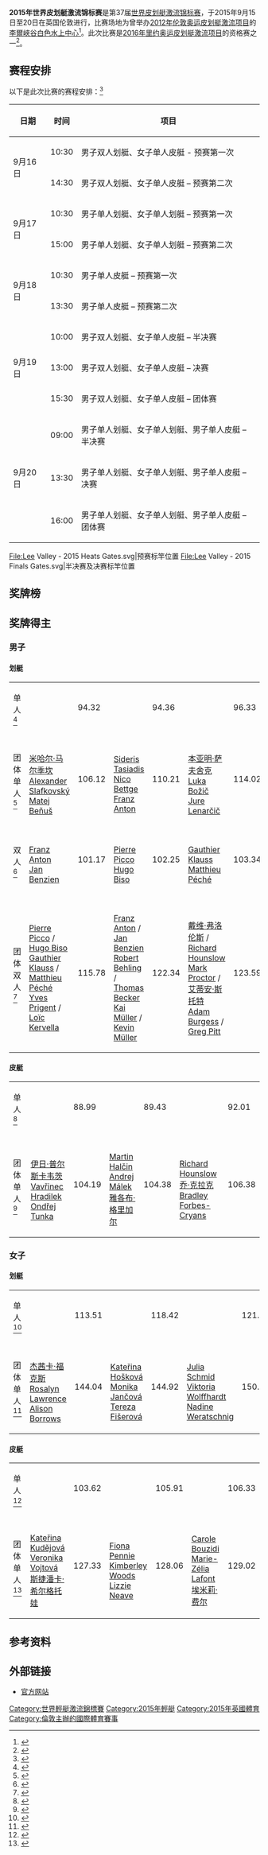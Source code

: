{{NoteTA|G1=Sports}}
{{Infobox sports competition event
|name           = 2015年世界皮划艇激流锦标赛
|image          = 
|date           = 9月15日–9月20日
|competitors    = 
|nations        = 
|venue          = [[李爾峽谷白色水上中心|李爾峽谷白色水上中心]]
|location       = {{UK}}[[伦敦|伦敦]]
|prev           = [[2014年世界輕艇激流錦標賽|2014]]
|next           = [[2017年世界輕艇激流錦標賽|2017]]
}}
'''2015年世界皮划艇激流锦标赛'''是第37届[[世界皮划艇激流锦标赛|世界皮划艇激流锦标赛]]，于2015年9月15日至20日在英国伦敦进行，比赛场地为曾举办[[2012年夏季奥林匹克运动会|2012年伦敦奥运]][[2012年夏季奥林匹克运动会皮划艇比赛|皮划艇激流项目]]的[[李爾峽谷白色水上中心|李爾峽谷白色水上中心]]<ref>{{cite web|url=https://www.uksport.gov.uk/every-road-to-rio/2015/09/16/world-canoe-slalom-championships-2015|title=2015 ICF Canoe Slalom World Championships|work=UK Sport|accessdate=2020-10-01|archiveurl=https://web.archive.org/web/20150913024801/https://www.uksport.gov.uk/every-road-to-rio/2015/09/16/world-canoe-slalom-championships-2015|archivedate=2015-09-13|dead-url=no}}</ref>。此次比赛是[[2016年夏季奥林匹克运动会|2016年里约奥运]][[2016年夏季奥林匹克运动会皮划艇比赛|皮划艇激流项目]]的资格赛之一<ref>{{cite web|title=QUALIFICATION SYSTEM – GAMES OF THE XXXI OLYMPIAD – RIO 2016|url=http://archived.canoeicf.com/icf/Olympic-Games/Rio-2016/main/0/text_files/file4/2014-07%20-%20Rio%202016%20-%20Qualification%20System%20-%20FINAL%20-%20Canoe%20Slalom%20-%20EN.pdf|work=ICF|date=2014-07|accessdate=2015-09-19|archiveurl=https://web.archive.org/web/20150925114432/http://archived.canoeicf.com/icf/Olympic-Games/Rio-2016/main/0/text_files/file4/2014-07%20-%20Rio%202016%20-%20Qualification%20System%20-%20FINAL%20-%20Canoe%20Slalom%20-%20EN.pdf|archivedate=2015-09-25|dead-url=no}}</ref>。

==赛程安排==
{{UTC time|英国夏令时|+1:00}}
以下是此次比赛的赛程安排：<ref>{{cite web|title=Event Schedule|url=http://london.worldchampionships.events.slalom.canoeicf.com/programme|work=[[国际皮划艇联合会|ICF]]|accessdate=2015-09-19|archiveurl=https://web.archive.org/web/20150926214755/http://london.worldchampionships.events.slalom.canoeicf.com/programme|archivedate=2015-09-26}}</ref>

{| class="wikitable"
|-
! 日期 !! 时间 !! 项目
|-
| rowspan=2| 9月16日 || 10:30 || 男子双人划艇、女子单人皮艇 - 预赛第一次
|-
| 14:30 || 男子双人划艇、女子单人皮艇 – 预赛第二次
|-
| rowspan=2| 9月17日 || 10:30 || 男子单人划艇、女子单人划艇 – 预赛第一次
|-
| 15:00 || 男子单人划艇、女子单人划艇 – 预赛第二次
|-
| rowspan=2| 9月18日 || 10:30 || 男子单人皮艇 – 预赛第一次
|-
| 13:30 || 男子单人皮艇 – 预赛第二次
|-
| rowspan=3|9月19日 || 10:00 || 男子双人划艇、女子单人皮艇 – 半决赛
|-bgcolor=lemonchiffon
| 13:00 || 男子双人划艇、女子单人皮艇 – 决赛
|-bgcolor=lemonchiffon
| 15:30 || 男子双人划艇、女子单人皮艇 – 团体赛
|-
| rowspan=3|9月20日 || 09:00 || 男子单人划艇、女子单人划艇、男子单人皮艇 – 半决赛
|-bgcolor=lemonchiffon
| 13:30 || 男子单人划艇、女子单人划艇、男子单人皮艇 – 决赛
|-bgcolor=lemonchiffon
| 16:00 || 男子单人划艇、女子单人划艇、男子单人皮艇 – 团体赛
|}

<gallery>
File:Lee Valley - 2015 Heats Gates.svg|预赛标竿位置
File:Lee Valley - 2015 Finals Gates.svg|半决赛及决赛标竿位置
</gallery>

==奖牌榜==
{{Medals table
 | caption        = 
 | host           = GBR
 | flag_template  = 
 | event          = 
 | team           = 
 | gold_CZE = 4 | silver_CZE = 2 | bronze_CZE = 0
 | gold_AUS = 2 | silver_AUS = 0 | bronze_AUS = 0
 | gold_GER = 1 | silver_GER = 3 | bronze_GER = 1
 | gold_GBR = 1 | silver_GBR = 1 | bronze_GBR = 3 | host_GBR = yes
 | gold_FRA = 1 | silver_FRA = 1 | bronze_FRA = 2
 | gold_SVK = 1 | silver_SVK = 1 | bronze_SVK = 0
 | gold_SVN = 0 | silver_SVN = 1 | bronze_SVN = 1
 | gold_POL = 0 | silver_POL = 1 | bronze_POL = 0
 | gold_AUT = 0 | silver_AUT = 0 | bronze_AUT = 1
 | gold_ESP = 0 | silver_ESP = 0 | bronze_ESP = 1
 | gold_USA = 0 | silver_USA = 0 | bronze_USA = 1
}}

==奖牌得主==
===男子===
====划艇====
{| {{MedalistTable|type=项目|columns=2}}
|-
|单人<ref>{{cite web|url=http://123result.blob.core.windows.net/canoe/CS_2015/icf/308/C1M_FI_20@Results.pdf|title=Men's C1 results|website=123result.blob.core.windows.net|date=2015-09-20|accessdate=2020-10-01|archiveurl=https://web.archive.org/web/20200907162655/http://123result.blob.core.windows.net/canoe/CS_2015/icf/308/C1M_FI_20@Results.pdf|archivedate=2020-09-07}}{{cbignore}}</ref>
| {{flagmedalist|[[戴维·弗洛伦斯|戴维·弗洛伦斯]]|GBR}} || 94.32
| {{flagmedalist|[[本亚明·萨夫舍克|本亚明·萨夫舍克]]|SLO}} || 94.36
| {{flagmedalist|[[Ryan_Westley|Ryan Westley]]|GBR}} || 96.33
|-
|团体单人<ref>{{cite web|url=http://123result.blob.core.windows.net/canoe/CS_2015/icf/308/C1MT_TFI_20@Final%20Results.pdf|title=Men's C1 team results|website=123result.blob.core.windows.net|date=2015-09-20|accessdate=2020-10-01|archiveurl=https://web.archive.org/web/20200907170313/http://123result.blob.core.windows.net/canoe/CS_2015/icf/308/C1MT_TFI_20@Final%20Results.pdf|archivedate=2020-09-07}}{{cbignore}}</ref>
| {{flagteam|SVK}}<br>[[米哈尔·马尔季坎|米哈尔·马尔季坎]]<br>[[Alexander_Slafkovský|Alexander Slafkovský]]<br>[[Matej_Beňuš|Matej Beňuš]] || 106.12
| {{flagteam|GER}}<br>[[Sideris_Tasiadis|Sideris Tasiadis]]<br>[[Nico_Bettge|Nico Bettge]]<br>[[Franz_Anton|Franz Anton]] || 110.21
| {{flagteam|SVN}}<br>[[本亚明·萨夫舍克|本亚明·萨夫舍克]]<br>[[Luka_Božič|Luka Božič]]<br>[[Jure_Lenarčič|Jure Lenarčič]] || 114.02
|-
|双人<ref>{{cite web|url=http://123result.blob.core.windows.net/canoe/CS_2015/icf/308/C2M_FI_19@Final%20Results.pdf|title=C2 results|website=123result.blob.core.windows.net|date=2015-09-19|accessdate=2020-10-01|archiveurl=https://web.archive.org/web/20200907161746/http://123result.blob.core.windows.net/canoe/CS_2015/icf/308/C2M_FI_19@Final%20Results.pdf|archivedate=2020-09-07}}{{cbignore}}</ref>
| {{flagteam|GER}}<br>[[Franz_Anton|Franz Anton]]<br>[[Jan_Benzien|Jan Benzien]] || 101.17
| {{flagteam|FRA}}<br>[[Pierre_Picco|Pierre Picco]]<br>[[Hugo_Biso|Hugo Biso]] || 102.25
| {{flagteam|FRA}}<br>[[Gauthier_Klauss|Gauthier Klauss]]<br>[[Matthieu_Péché|Matthieu Péché]] || 103.34
|-
|团体双人<ref>{{cite web|url=http://123result.blob.core.windows.net/canoe/CS_2015/icf/308/C2MT_TFI_19@Final%20Results.pdf|title=C2 team results|website=123result.blob.core.windows.net|date=2015-09-19|accessdate=2020-10-01|archiveurl=https://web.archive.org/web/20200907161328/http://123result.blob.core.windows.net/canoe/CS_2015/icf/308/C2MT_TFI_19@Final%20Results.pdf|archivedate=2020-09-07}}{{cbignore}}</ref>
| {{flagteam|FRA}}<br>[[Pierre_Picco|Pierre Picco]] / [[Hugo_Biso|Hugo Biso]]<br>[[Gauthier_Klauss|Gauthier Klauss]] / [[Matthieu_Péché|Matthieu Péché]]<br>[[Yves_Prigent|Yves Prigent]] / [[Loïc_Kervella|Loïc Kervella]] || 115.78
| {{flagteam|GER}}<br>[[Franz_Anton|Franz Anton]] / [[Jan_Benzien|Jan Benzien]]<br>[[Robert_Behling|Robert Behling]] / [[Thomas_Becker_(canoeist_born_1990)|Thomas Becker]]<br>[[Kai_Müller|Kai Müller]] / [[Kevin_Müller_(canoeist)|Kevin Müller]] || 122.34
| {{flagteam|GBR}}<br>[[戴维·弗洛伦斯|戴维·弗洛伦斯]] / [[Richard_Hounslow|Richard Hounslow]]<br>[[Mark_Proctor_(canoeist)|Mark Proctor]] / [[艾蒂安·斯托特|艾蒂安·斯托特]]<br>[[Adam_Burgess|Adam Burgess]] / [[Greg_Pitt|Greg Pitt]] || 123.59
|}

====皮艇====
{| {{MedalistTable|type=项目|columns=2}}
|-
|单人<ref>{{cite web|url=http://123result.blob.core.windows.net/canoe/CS_2015/icf/308/K1M_FI_20@Results.pdf|title=Men's K1 results|website=123result.blob.core.windows.net|date=2015-09-20|accessdate=2020-10-01|archiveurl=https://web.archive.org/web/20200907162707/http://123result.blob.core.windows.net/canoe/CS_2015/icf/308/K1M_FI_20@Results.pdf|archivedate=2020-09-07}}{{cbignore}}</ref>
| {{flagmedalist|[[伊日·普尔斯卡韦茨|伊日·普尔斯卡韦茨]]|CZE}} || 88.99
| {{flagmedalist|[[Mateusz_Polaczyk|Mateusz Polaczyk]]|POL}} || 89.43
| {{flagmedalist|[[Michal_Smolen|Michal Smolen]]|USA}} || 92.01
|-
|团体单人<ref>{{cite web|url=http://123result.blob.core.windows.net/canoe/CS_2015/icf/308/K1MT_TFI_20@Final%20Results.pdf|title=Men's K1 team results|website=123result.blob.core.windows.net|date=2015-09-20|accessdate=2020-10-01|archiveurl=https://web.archive.org/web/20200907174946/http://123result.blob.core.windows.net/canoe/CS_2015/icf/308/K1MT_TFI_20@Final%20Results.pdf|archivedate=2020-09-07}}{{cbignore}}</ref>
| {{flagteam|CZE}}<br>[[伊日·普尔斯卡韦茨|伊日·普尔斯卡韦茨]]<br>[[Vavřinec_Hradilek|Vavřinec Hradilek]]<br>[[Ondřej_Tunka|Ondřej Tunka]] || 104.19
| {{flagteam|SVK}}<br>[[Martin_Halčin|Martin Halčin]]<br>[[Andrej_Málek|Andrej Málek]]<br>[[雅各布·格里加尔|雅各布·格里加尔]] || 104.38
| {{flagteam|GBR}}<br>[[Richard_Hounslow|Richard Hounslow]]<br>[[乔·克拉克_(皮划艇运动员)|乔·克拉克]]<br>[[Bradley_Forbes-Cryans|Bradley Forbes-Cryans]] || 106.38
|}

===女子===
====划艇====
{| {{MedalistTable|type=项目|columns=2}}
|-
|单人<ref>{{cite web|url=http://123result.blob.core.windows.net/canoe/CS_2015/icf/308/C1W_FI_20@Final%20Results.pdf|title=Women's C1 results|website=123result.blob.core.windows.net|date=2015-09-20|accessdate=2020-10-01|archiveurl=https://web.archive.org/web/20200907160418/http://123result.blob.core.windows.net/canoe/CS_2015/icf/308/C1W_FI_20@Final%20Results.pdf|archivedate=2020-09-07}}{{cbignore}}</ref>
| {{flagmedalist|[[杰茜卡·福克斯|杰茜卡·福克斯]]|AUS}} || 113.51
| {{flagmedalist|[[Kateřina_Havlíčková|Kateřina Hošková]]|CZE}} || 118.42
| {{flagmedalist|[[Núria_Vilarrubla|Núria Vilarrubla]]|ESP}} || 121.55
|-
|团体单人<ref>{{cite web|url=http://123result.blob.core.windows.net/canoe/CS_2015/icf/308/C1WT_TFI_20@Final%20Results.pdf|title=Women's C1 team results|website=123result.blob.core.windows.net|date=2015-09-20|accessdate=2020-10-01|archiveurl=https://web.archive.org/web/20200907170112/http://123result.blob.core.windows.net/canoe/CS_2015/icf/308/C1WT_TFI_20@Final%20Results.pdf|archivedate=2020-09-07}}{{cbignore}}</ref>
| {{flagteam|AUS}}<br>[[杰茜卡·福克斯|杰茜卡·福克斯]]<br>[[Rosalyn_Lawrence|Rosalyn Lawrence]]<br>[[Alison_Borrows|Alison Borrows]] || 144.04
| {{flagteam|CZE}}<br>[[Kateřina_Havlíčková|Kateřina Hošková]]<br>[[Monika_Jančová|Monika Jančová]]<br>[[Tereza_Fišerová|Tereza Fišerová]] || 144.92
| {{flagteam|AUT}}<br>[[Julia_Schmid|Julia Schmid]]<br>[[Viktoria_Wolffhardt|Viktoria Wolffhardt]]<br>[[Nadine_Weratschnig|Nadine Weratschnig]] || 150.72
|}

====皮艇====
{| {{MedalistTable|type=项目|columns=2}}
|-
|单人<ref>{{cite web|url=http://123result.blob.core.windows.net/canoe/CS_2015/icf/308/K1W_FI_19@Final%20Results.pdf|title=Women's K1 results|website=123result.blob.core.windows.net|date=2015-09-19|accessdate=2020-10-01|archiveurl=https://web.archive.org/web/20200907161256/http://123result.blob.core.windows.net/canoe/CS_2015/icf/308/K1W_FI_19@Final%20Results.pdf|archivedate=2020-09-07}}{{cbignore}}</ref>
| {{flagmedalist|[[Kateřina_Kudějová|Kateřina Kudějová]]|CZE}} || 103.62
| {{flagmedalist|[[丽卡达·丰克|丽卡达·丰克]]|GER}} || 105.91
| {{flagmedalist|[[Melanie_Pfeifer|Melanie Pfeifer]]|GER}} || 106.33
|-
|团体单人<ref>{{cite web|url=http://123result.blob.core.windows.net/canoe/CS_2015/icf/308/K1WT_TFI_19@Final%20Results.pdf|title=Women's K1 team results|website=123result.blob.core.windows.net|date=2015-09-19|accessdate=2020-10-01|archiveurl=https://web.archive.org/web/20200907173533/http://123result.blob.core.windows.net/canoe/CS_2015/icf/308/K1WT_TFI_19@Final%20Results.pdf|archivedate=2020-09-07}}{{cbignore}}</ref>
| {{flagteam|CZE}}<br>[[Kateřina_Kudějová|Kateřina Kudějová]]<br>[[Veronika_Vojtová|Veronika Vojtová]]<br>[[斯捷潘卡·希尔格托娃|斯捷潘卡·希尔格托娃]] || 127.33
| {{flagteam|GBR}}<br>[[Fiona_Pennie|Fiona Pennie]]<br>[[Kimberley_Woods|Kimberley Woods]]<br>[[Lizzie_Neave|Lizzie Neave]] || 128.06
| {{flagteam|FRA}}<br>[[Carole_Bouzidi|Carole Bouzidi]]<br>[[Marie-Zélia_Lafont|Marie-Zélia Lafont]]<br>[[埃米莉·费尔|埃米莉·费尔]] || 129.02
|}

==参考资料==
{{reflist|2}}

==外部链接==
*[https://web.archive.org/web/20120223115638/http://www.canoelondon2015.com/cswc/ 官方网站]

{{世界皮划艇激流锦标赛}}

[[Category:世界輕艇激流錦標賽|Category:世界輕艇激流錦標賽]]
[[Category:2015年輕艇|Category:2015年輕艇]]
[[Category:2015年英國體育|Category:2015年英國體育]]
[[Category:倫敦主辦的國際體育賽事|Category:倫敦主辦的國際體育賽事]]